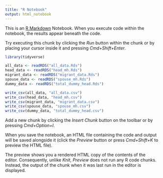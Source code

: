 ```yaml
---
title: "R Notebook"
output: html_notebook
---
```


This is an [R Markdown](http://rmarkdown.rstudio.com) Notebook. When you execute code within the notebook, the results appear beneath the code. 

Try executing this chunk by clicking the *Run* button within the chunk or by placing your cursor inside it and pressing *Cmd+Shift+Enter*. 

```r
library(tidyverse)
```


```r
all_data <- readRDS("all_data.Rds")
head_data <- readRDS("head_mh.Rds")
migrant_data <- readRDS("migrant_data.Rds")
spouse_data <- readRDS("spouse_mh.Rds")
dummy_data <- readRDS("total_dummy_head.Rds")
```
```r
write_csv(all_data, "all_data.csv")
write_csv(head_data, "head_mh.csv")
write_csv(migrant_data, "migrant_data.csv")
write_csv(spouse_data, "spouse_mh.csv")
write_csv(dummy_data, "total_dummy_head.csv")
```

Add a new chunk by clicking the *Insert Chunk* button on the toolbar or by pressing *Cmd+Option+I*.

When you save the notebook, an HTML file containing the code and output will be saved alongside it (click the *Preview* button or press *Cmd+Shift+K* to preview the HTML file). 

The preview shows you a rendered HTML copy of the contents of the editor. Consequently, unlike *Knit*, *Preview* does not run any R code chunks. Instead, the output of the chunk when it was last run in the editor is displayed.

